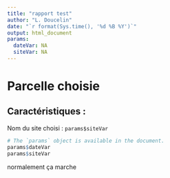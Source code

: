 ```yaml
---
title: "rapport test"
author: "L. Doucelin"
date: "`r format(Sys.time(), '%d %B %Y')`"
output: html_document
params:
  dateVar: NA
  siteVar: NA
---
```


# Parcelle choisie
## Caractéristiques :

Nom du site choisi : `params$siteVar`

```r
# The `params` object is available in the document.
params$dateVar
params$siteVar
```

normalement ça marche 

```r

```